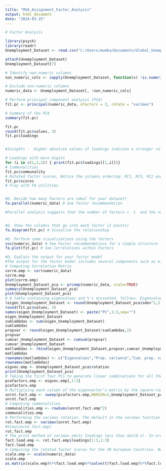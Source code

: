 ---
title: "MVA_Assignment_Factor_Analysis"
output: html_document
date: "2024-03-25"
---

```{r}
# Factor Analysis

library(psych)
library(readr)
Unemployment_Dataset <- read.csv("C:/Users/mumba/Documents/Global_Unemployment__Dataset.csv")

attach(Unemployment_Dataset)
Unemployment_Dataset[7]

# Identify non-numeric columns
non_numeric_cols <- sapply(Unemployment_Dataset, function(x) !is.numeric(x))

# Exclude non-numeric columns
numeric_data <- Unemployment_Dataset[, !non_numeric_cols]

# Perform principal component analysis (PCA)
fit.pc <- principal(numeric_data, nfactors = 3, rotate = "varimax")

# Summary of the PCA
summary(fit.pc)

fit.pc
round(fit.pc$values, 3)
fit.pc$loadings


#Insights -  Higher absolute values of loadings indicate a stronger relationship between the variable and the component. For example, in RC1, both twenty.two and twenty.three have high loadings (0.887 and 0.945 respectively), indicating they are strongly associated with RC1.

# Loadings with more digits
for (i in c(1,3,2)) { print(fit.pc$loadings[[1,i]])}
# Communalities
fit.pc$communality
# Rotated factor scores, Notice the columns ordering: RC1, RC3, RC2 and RC4
fit.pc$scores
# Play with FA utilities


#Q. Decide how many Factors are ideal for your dataset?
fa.parallel(numeric_data) # See factor recommendation

#Parallel analysis suggests that the number of factors =  1  and the number of components =  1 


#Q. Show the columns that go into each factor (2 points)
fa.diagram(fit.pc) # Visualize the relationship

#Q. Perform some visualizations using the factors
vss(numeric_data) # See Factor recommendations for a simple structure
fa.plot(fit.pc) # See Correlations within Factors

#Q. Explain the output for your factor model
#The output for the factor model includes several components such as eigenvalues, communalities, loadings, proportion of variance explained, and factor correlations. Each of these components provides information about the factor structure and how well the variables are explained by the factors.
# Computing Correlation Matrix
corrm.emp <- cor(numeric_data)
corrm.emp
plot(corrm.emp)
Unemployment_Dataset_pca <- prcomp(numeric_data, scale=TRUE)
summary(Unemployment_Dataset_pca)
plot(Unemployment_Dataset_pca)
# A table containing eigenvalues and %'s accounted, follows. Eigenvalues are the sdev^2
(eigen_Unemployment_Dataset <- round(Unemployment_Dataset_pca$sdev^2,3))
round(fit.pc$values, 3)
names(eigen_Unemployment_Dataset) <- paste("PC",1:3,sep="")
eigen_Unemployment_Dataset
sumlambdas <- sum(eigen_Unemployment_Dataset)
sumlambdas
propvar <- round(eigen_Unemployment_Dataset/sumlambdas,2)
propvar
cumvar_Unemployment_Dataset <- cumsum(propvar)
cumvar_Unemployment_Dataset
matlambdas <- rbind(eigen_Unemployment_Dataset,propvar,cumvar_Unemployment_Dataset)
matlambdas
rownames(matlambdas) <- c("Eigenvalues","Prop. variance","Cum. prop. variance")
rownames(matlambdas)
eigvec.emp <- Unemployment_Dataset_pca$rotation
print(Unemployment_Dataset_pca)
# Taking the first four PCs to generate linear combinations for all the variables with four factors
pcafactors.emp <- eigvec.emp[,1:3]
pcafactors.emp
# Multiplying each column of the eigenvector’s matrix by the square-root of the corresponding eigenvalue in order to get the factor loadings
unrot.fact.emp <- sweep(pcafactors.emp,MARGIN=2,Unemployment_Dataset_pca$sdev[1:3],`*`)
unrot.fact.emp
# Computing communalities
communalities.emp <- rowSums(unrot.fact.emp^2)
communalities.emp
# Performing the varimax rotation. The default in the varimax function is norm=TRUE thus, Kaiser normalization is carried out
rot.fact.emp <- varimax(unrot.fact.emp)
#View(unrot.fact.emp)
rot.fact.emp
# The print method of varimax omits loadings less than abs(0.1). In order to display all the loadings, it is necessary to ask explicitly the contents of the object $loadings
fact.load.emp <- rot.fact.emp$loadings[1:3,1:3]
fact.load.emp
# Computing the rotated factor scores for the 30 European Countries. Notice that signs are reversed for factors F2 (PC2), F3 (PC3) and F4 (PC4)
scale.emp <- scale(numeric_data)
scale.emp
as.matrix(scale.emp)%*%fact.load.emp%*%solve(t(fact.load.emp)%*%fact.load.emp)




```
